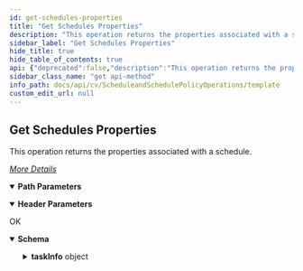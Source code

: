 ```yaml
---
id: get-schedules-properties
title: "Get Schedules Properties"
description: "This operation returns the properties associated with a schedule."
sidebar_label: "Get Schedules Properties"
hide_title: true
hide_table_of_contents: true
api: {"deprecated":false,"description":"This operation returns the properties associated with a schedule.\n\n[_More Details_](http://documentation.commvault.com/commvault/v11/article?p=features/rest_api/operations/get_schedule_properties.htm)\n","operationId":"Get Schedules Properties","parameters":[{"description":"","in":"header","name":"Authtoken","required":true,"schema":{"example":"{{TOKEN}}","type":"string"}},{"description":"","in":"path","name":"taskId","required":true,"schema":{"type":"string"}}],"tags":["Schedule and Schedule Policy Operations"],"responses":{"200":{"description":"OK","content":{"application/json":{"schema":{"type":"object","properties":{"taskInfo":{"type":"object","properties":{"task":{"type":"object","properties":{"GUID":{"type":"string"},"description":{"type":"string"},"ownerId":{"type":"integer"},"runUserId":{"type":"integer"},"taskType":{"type":"integer"},"ownerName":{"type":"string"},"policyType":{"type":"integer"},"associatedObjects":{"type":"integer"},"taskName":{"type":"string"},"alertId":{"type":"integer"},"taskId":{"type":"integer"},"securityAssociations":{"type":"object","properties":{"ownerAssociations":{"type":"object","properties":{}}}},"taskFlags":{"type":"object","properties":{"isEdgeDrive":{"type":"boolean"},"isEZOperation":{"type":"boolean"},"forDDB":{"type":"boolean"},"uninstalled":{"type":"boolean"},"isSystem":{"type":"boolean"},"disabled":{"type":"boolean"}}},"originalCC":{"type":"object","properties":{"commCellId":{"type":"integer"}}},"taskSecurity":{"type":"object","properties":{"associatedUserGroups":{"type":"array","items":{"type":"object","properties":{"userGroupId":{"type":"integer"},"_type_":{"type":"integer"},"userGroupName":{"type":"string"}}}},"ownerCapabilities":{"type":"object","properties":{}}}},"task":{"type":"object","properties":{"taskName":{"type":"string"},"taskId":{"type":"integer"}}}}},"appGroup":{"type":"object","properties":{}},"subTasks":{"type":"array","items":{"type":"object","properties":{"subTask":{"type":"object","properties":{"subTaskOrder":{"type":"integer"},"subTaskName":{"type":"string"},"subTaskType":{"type":"integer"},"flags":{"type":"integer"},"operationType":{"type":"integer"},"subTaskId":{"type":"integer"},"subTask":{"type":"object","properties":{"subtaskId":{"type":"integer"},"subtaskName":{"type":"string"}}}}},"pattern":{"type":"object","properties":{"active_end_occurence":{"type":"integer"},"freq_subday_interval":{"type":"integer"},"freq_type":{"type":"integer"},"patternId":{"type":"integer"},"flags":{"type":"integer"},"description":{"type":"string"},"active_end_time":{"type":"integer"},"active_end_date":{"type":"integer"},"skipOccurence":{"type":"integer"},"skipDayNumber":{"type":"integer"},"active_start_time":{"type":"integer"},"freq_restart_interval":{"type":"integer"},"active_start_date":{"type":"integer"},"freq_interval":{"type":"integer"},"freq_relative_interval":{"type":"integer"},"name":{"type":"string"},"freq_recurrence_factor":{"type":"integer"},"daysToRun":{"type":"object","properties":{"week":{"type":"integer"},"Tuesday":{"type":"boolean"},"day":{"type":"integer"}}},"calendar":{"type":"object","properties":{"calendarName":{"type":"string"},"calendarId":{"type":"integer"}}},"timeZone":{"type":"object","properties":{"TimeZoneID":{"type":"integer"}}}}},"options":{"type":"object","properties":{"adminOpts":{"type":"object","properties":{"updateOption":{"type":"object","properties":{"commcellId":{"type":"integer"},"invokeLevel":{"type":"integer"},"removeIntersectingDiag":{"type":"boolean"},"rebootClient":{"type":"boolean"},"ignoreRunningJobs":{"type":"boolean"},"clientAndClientGroups":{"type":"array","items":{"type":"object","properties":{"_type_":{"type":"integer"},"clientGroupId":{"type":"integer"},"clientGroupName":{"type":"string"},"flags":{"type":"object","properties":{"exclude":{"type":"boolean"}}}}}},"installUpdatesJobType":{"type":"object","properties":{"upgradeClients":{"type":"boolean"},"undoUpdates":{"type":"boolean"},"installUpdates":{"type":"boolean"}}}}}}}}}}}}}}},"x-examples":{"Example 1":{"taskInfo":{"task":{"GUID":"E85B33D0-1732-4ED3-A629-671254019459","description":"System Created Install Software","ownerId":1,"runUserId":1,"taskType":2,"ownerName":"Administrator","policyType":0,"associatedObjects":0,"taskName":"","alertId":0,"taskId":8,"securityAssociations":{"ownerAssociations":{}},"taskFlags":{"isEdgeDrive":false,"isEZOperation":false,"forDDB":false,"uninstalled":false,"isSystem":true,"disabled":true},"originalCC":{"commCellId":2},"taskSecurity":{"associatedUserGroups":[{"userGroupId":1,"_type_":15,"userGroupName":"master"},{"userGroupId":3,"_type_":15,"userGroupName":"View All"}],"ownerCapabilities":{}},"task":{"taskName":"","taskId":8}},"appGroup":{},"subTasks":[{"subTask":{"subTaskOrder":0,"subTaskName":"System Created Install Software","subTaskType":1,"flags":128,"operationType":4020,"subTaskId":9,"subTask":{"subtaskId":9,"subtaskName":"System Created Install Software"}},"pattern":{"active_end_occurence":0,"freq_subday_interval":0,"freq_type":8,"patternId":8,"flags":0,"description":"","active_end_time":0,"active_end_date":0,"skipOccurence":0,"skipDayNumber":0,"active_start_time":36000,"freq_restart_interval":0,"active_start_date":1436832000,"freq_interval":4,"freq_relative_interval":0,"name":"","freq_recurrence_factor":1,"daysToRun":{"week":0,"Tuesday":true,"day":0},"calendar":{"calendarName":"Standard","calendarId":1},"timeZone":{"TimeZoneID":1000}},"options":{"adminOpts":{"updateOption":{"commcellId":2,"invokeLevel":1,"removeIntersectingDiag":true,"rebootClient":false,"ignoreRunningJobs":true,"clientAndClientGroups":[{"_type_":2},{"_type_":27},{"clientGroupId":4,"clientGroupName":"Laptop Clients","_type_":28,"flags":{"exclude":true}}],"installUpdatesJobType":{"upgradeClients":false,"undoUpdates":false,"installUpdates":true}}}}}]}}}},"examples":{"Example 1":{"value":{"taskInfo":{"task":{"GUID":"E85B33D0-1732-4ED3-A629-671254019459","description":"System Created Install Software","ownerId":1,"runUserId":1,"taskType":2,"ownerName":"Administrator","policyType":0,"associatedObjects":0,"taskName":"","alertId":0,"taskId":8,"securityAssociations":{"ownerAssociations":{}},"taskFlags":{"isEdgeDrive":false,"isEZOperation":false,"forDDB":false,"uninstalled":false,"isSystem":true,"disabled":true},"originalCC":{"commCellId":2},"taskSecurity":{"associatedUserGroups":[{"userGroupId":1,"_type_":15,"userGroupName":"master"},{"userGroupId":3,"_type_":15,"userGroupName":"View All"}],"ownerCapabilities":{}},"task":{"taskName":"","taskId":8}},"appGroup":{},"subTasks":[{"subTask":{"subTaskOrder":0,"subTaskName":"System Created Install Software","subTaskType":1,"flags":128,"operationType":4020,"subTaskId":9,"subTask":{"subtaskId":9,"subtaskName":"System Created Install Software"}},"pattern":{"active_end_occurence":0,"freq_subday_interval":0,"freq_type":8,"patternId":8,"flags":0,"description":"","active_end_time":0,"active_end_date":0,"skipOccurence":0,"skipDayNumber":0,"active_start_time":36000,"freq_restart_interval":0,"active_start_date":1436832000,"freq_interval":4,"freq_relative_interval":0,"name":"","freq_recurrence_factor":1,"daysToRun":{"week":0,"Tuesday":true,"day":0},"calendar":{"calendarName":"Standard","calendarId":1},"timeZone":{"TimeZoneID":1000}},"options":{"adminOpts":{"updateOption":{"commcellId":2,"invokeLevel":1,"removeIntersectingDiag":true,"rebootClient":false,"ignoreRunningJobs":true,"clientAndClientGroups":[{"_type_":2},{"_type_":27},{"clientGroupId":4,"clientGroupName":"Laptop Clients","_type_":28,"flags":{"exclude":true}}],"installUpdatesJobType":{"upgradeClients":false,"undoUpdates":false,"installUpdates":true}}}}}]}}}}}}}},"method":"get","path":"/Schedules/{taskId}","servers":[{"url":"http://{hostname}/webconsole/api","variables":{"hostname":{"default":"localhost","description":"Webconsole"}}}],"info":{"title":"Template","contact":{},"version":"1.0","description":"Template"},"postman":{"name":"Get Schedules Properties","description":{"content":"This operation returns the properties associated with a schedule.\n\n[_More Details_](http://documentation.commvault.com/commvault/v11/article?p=features/rest_api/operations/get_schedule_properties.htm)\n","type":"text/plain"},"url":{"path":["Schedules",":taskId"],"host":["{{baseUrl}}"],"query":[],"variable":[{"disabled":false,"description":{"content":"(Required) ","type":"text/plain"},"type":"any","value":"","key":"taskId"}]},"header":[{"disabled":false,"description":{"content":"(Required) ","type":"text/plain"},"key":"Authtoken","value":""},{"key":"Accept","value":"application/json"}],"method":"GET"}}
sidebar_class_name: "get api-method"
info_path: docs/api/cv/ScheduleandSchedulePolicyOperations/template
custom_edit_url: null
---
```



## Get Schedules Properties



This operation returns the properties associated with a schedule.

[_More Details_](http://documentation.commvault.com/commvault/v11/article?p=features/rest_api/operations/get_schedule_properties.htm)


<details style={{"marginBottom":"1rem"}} data-collapsed={false} open={true}><summary style={{}}><strong>Path Parameters</strong></summary><div><ul><ParamsItem className={"paramsItem"} param={{"description":"","in":"path","name":"taskId","required":true,"schema":{"type":"string"}}}></ParamsItem></ul></div></details><details style={{"marginBottom":"1rem"}} data-collapsed={false} open={true}><summary style={{}}><strong>Header Parameters</strong></summary><div><ul><ParamsItem className={"paramsItem"} param={{"description":"","in":"header","name":"Authtoken","required":true,"schema":{"example":"{{TOKEN}}","type":"string"}}}></ParamsItem></ul></div></details><div><ApiTabs><TabItem label={"200"} value={"200"}><div>

OK

</div><div><MimeTabs schemaType={"response"}><TabItem label={"application/json"} value={"application/json"}><SchemaTabs><TabItem label={"Schema"} value={"Schema"}><details style={{}} data-collapsed={false} open={true}><summary style={{"textAlign":"left"}}><strong>Schema</strong></summary><div style={{"textAlign":"left","marginLeft":"1rem"}}></div><ul style={{"marginLeft":"1rem"}}><SchemaItem collapsible={true} className={"schemaItem"}><details style={{}}><summary style={{}}><strong>taskInfo</strong><span style={{"opacity":"0.6"}}> object</span></summary><div style={{"marginLeft":"1rem"}}><SchemaItem collapsible={true} className={"schemaItem"}><details style={{}}><summary style={{}}><strong>task</strong><span style={{"opacity":"0.6"}}> object</span></summary><div style={{"marginLeft":"1rem"}}><SchemaItem collapsible={false} name={"GUID"} required={false} deprecated={undefined} schemaDescription={undefined} schemaName={"string"} qualifierMessage={undefined} defaultValue={undefined}></SchemaItem><SchemaItem collapsible={false} name={"description"} required={false} deprecated={undefined} schemaDescription={undefined} schemaName={"string"} qualifierMessage={undefined} defaultValue={undefined}></SchemaItem><SchemaItem collapsible={false} name={"ownerId"} required={false} deprecated={undefined} schemaDescription={undefined} schemaName={"integer"} qualifierMessage={undefined} defaultValue={undefined}></SchemaItem><SchemaItem collapsible={false} name={"runUserId"} required={false} deprecated={undefined} schemaDescription={undefined} schemaName={"integer"} qualifierMessage={undefined} defaultValue={undefined}></SchemaItem><SchemaItem collapsible={false} name={"taskType"} required={false} deprecated={undefined} schemaDescription={undefined} schemaName={"integer"} qualifierMessage={undefined} defaultValue={undefined}></SchemaItem><SchemaItem collapsible={false} name={"ownerName"} required={false} deprecated={undefined} schemaDescription={undefined} schemaName={"string"} qualifierMessage={undefined} defaultValue={undefined}></SchemaItem><SchemaItem collapsible={false} name={"policyType"} required={false} deprecated={undefined} schemaDescription={undefined} schemaName={"integer"} qualifierMessage={undefined} defaultValue={undefined}></SchemaItem><SchemaItem collapsible={false} name={"associatedObjects"} required={false} deprecated={undefined} schemaDescription={undefined} schemaName={"integer"} qualifierMessage={undefined} defaultValue={undefined}></SchemaItem><SchemaItem collapsible={false} name={"taskName"} required={false} deprecated={undefined} schemaDescription={undefined} schemaName={"string"} qualifierMessage={undefined} defaultValue={undefined}></SchemaItem><SchemaItem collapsible={false} name={"alertId"} required={false} deprecated={undefined} schemaDescription={undefined} schemaName={"integer"} qualifierMessage={undefined} defaultValue={undefined}></SchemaItem><SchemaItem collapsible={false} name={"taskId"} required={false} deprecated={undefined} schemaDescription={undefined} schemaName={"integer"} qualifierMessage={undefined} defaultValue={undefined}></SchemaItem><SchemaItem collapsible={true} className={"schemaItem"}><details style={{}}><summary style={{}}><strong>securityAssociations</strong><span style={{"opacity":"0.6"}}> object</span></summary><div style={{"marginLeft":"1rem"}}><SchemaItem collapsible={true} className={"schemaItem"}><details style={{}}><summary style={{}}><strong>ownerAssociations</strong><span style={{"opacity":"0.6"}}> object</span></summary><div style={{"marginLeft":"1rem"}}></div></details></SchemaItem></div></details></SchemaItem><SchemaItem collapsible={true} className={"schemaItem"}><details style={{}}><summary style={{}}><strong>taskFlags</strong><span style={{"opacity":"0.6"}}> object</span></summary><div style={{"marginLeft":"1rem"}}><SchemaItem collapsible={false} name={"isEdgeDrive"} required={false} deprecated={undefined} schemaDescription={undefined} schemaName={"boolean"} qualifierMessage={undefined} defaultValue={undefined}></SchemaItem><SchemaItem collapsible={false} name={"isEZOperation"} required={false} deprecated={undefined} schemaDescription={undefined} schemaName={"boolean"} qualifierMessage={undefined} defaultValue={undefined}></SchemaItem><SchemaItem collapsible={false} name={"forDDB"} required={false} deprecated={undefined} schemaDescription={undefined} schemaName={"boolean"} qualifierMessage={undefined} defaultValue={undefined}></SchemaItem><SchemaItem collapsible={false} name={"uninstalled"} required={false} deprecated={undefined} schemaDescription={undefined} schemaName={"boolean"} qualifierMessage={undefined} defaultValue={undefined}></SchemaItem><SchemaItem collapsible={false} name={"isSystem"} required={false} deprecated={undefined} schemaDescription={undefined} schemaName={"boolean"} qualifierMessage={undefined} defaultValue={undefined}></SchemaItem><SchemaItem collapsible={false} name={"disabled"} required={false} deprecated={undefined} schemaDescription={undefined} schemaName={"boolean"} qualifierMessage={undefined} defaultValue={undefined}></SchemaItem></div></details></SchemaItem><SchemaItem collapsible={true} className={"schemaItem"}><details style={{}}><summary style={{}}><strong>originalCC</strong><span style={{"opacity":"0.6"}}> object</span></summary><div style={{"marginLeft":"1rem"}}><SchemaItem collapsible={false} name={"commCellId"} required={false} deprecated={undefined} schemaDescription={undefined} schemaName={"integer"} qualifierMessage={undefined} defaultValue={undefined}></SchemaItem></div></details></SchemaItem><SchemaItem collapsible={true} className={"schemaItem"}><details style={{}}><summary style={{}}><strong>taskSecurity</strong><span style={{"opacity":"0.6"}}> object</span></summary><div style={{"marginLeft":"1rem"}}><SchemaItem collapsible={true} className={"schemaItem"}><details style={{}}><summary style={{}}><strong>associatedUserGroups</strong><span style={{"opacity":"0.6"}}> object[]</span></summary><div style={{"marginLeft":"1rem"}}><SchemaItem collapsible={false} name={"userGroupId"} required={false} deprecated={undefined} schemaDescription={undefined} schemaName={"integer"} qualifierMessage={undefined} defaultValue={undefined}></SchemaItem><SchemaItem collapsible={false} name={"_type_"} required={false} deprecated={undefined} schemaDescription={undefined} schemaName={"integer"} qualifierMessage={undefined} defaultValue={undefined}></SchemaItem><SchemaItem collapsible={false} name={"userGroupName"} required={false} deprecated={undefined} schemaDescription={undefined} schemaName={"string"} qualifierMessage={undefined} defaultValue={undefined}></SchemaItem></div></details></SchemaItem><SchemaItem collapsible={true} className={"schemaItem"}><details style={{}}><summary style={{}}><strong>ownerCapabilities</strong><span style={{"opacity":"0.6"}}> object</span></summary><div style={{"marginLeft":"1rem"}}></div></details></SchemaItem></div></details></SchemaItem><SchemaItem collapsible={true} className={"schemaItem"}><details style={{}}><summary style={{}}><strong>task</strong><span style={{"opacity":"0.6"}}> object</span></summary><div style={{"marginLeft":"1rem"}}><SchemaItem collapsible={false} name={"taskName"} required={false} deprecated={undefined} schemaDescription={undefined} schemaName={"string"} qualifierMessage={undefined} defaultValue={undefined}></SchemaItem><SchemaItem collapsible={false} name={"taskId"} required={false} deprecated={undefined} schemaDescription={undefined} schemaName={"integer"} qualifierMessage={undefined} defaultValue={undefined}></SchemaItem></div></details></SchemaItem></div></details></SchemaItem><SchemaItem collapsible={true} className={"schemaItem"}><details style={{}}><summary style={{}}><strong>appGroup</strong><span style={{"opacity":"0.6"}}> object</span></summary><div style={{"marginLeft":"1rem"}}></div></details></SchemaItem><SchemaItem collapsible={true} className={"schemaItem"}><details style={{}}><summary style={{}}><strong>subTasks</strong><span style={{"opacity":"0.6"}}> object[]</span></summary><div style={{"marginLeft":"1rem"}}><SchemaItem collapsible={true} className={"schemaItem"}><details style={{}}><summary style={{}}><strong>subTask</strong><span style={{"opacity":"0.6"}}> object</span></summary><div style={{"marginLeft":"1rem"}}><SchemaItem collapsible={false} name={"subTaskOrder"} required={false} deprecated={undefined} schemaDescription={undefined} schemaName={"integer"} qualifierMessage={undefined} defaultValue={undefined}></SchemaItem><SchemaItem collapsible={false} name={"subTaskName"} required={false} deprecated={undefined} schemaDescription={undefined} schemaName={"string"} qualifierMessage={undefined} defaultValue={undefined}></SchemaItem><SchemaItem collapsible={false} name={"subTaskType"} required={false} deprecated={undefined} schemaDescription={undefined} schemaName={"integer"} qualifierMessage={undefined} defaultValue={undefined}></SchemaItem><SchemaItem collapsible={false} name={"flags"} required={false} deprecated={undefined} schemaDescription={undefined} schemaName={"integer"} qualifierMessage={undefined} defaultValue={undefined}></SchemaItem><SchemaItem collapsible={false} name={"operationType"} required={false} deprecated={undefined} schemaDescription={undefined} schemaName={"integer"} qualifierMessage={undefined} defaultValue={undefined}></SchemaItem><SchemaItem collapsible={false} name={"subTaskId"} required={false} deprecated={undefined} schemaDescription={undefined} schemaName={"integer"} qualifierMessage={undefined} defaultValue={undefined}></SchemaItem><SchemaItem collapsible={true} className={"schemaItem"}><details style={{}}><summary style={{}}><strong>subTask</strong><span style={{"opacity":"0.6"}}> object</span></summary><div style={{"marginLeft":"1rem"}}><SchemaItem collapsible={false} name={"subtaskId"} required={false} deprecated={undefined} schemaDescription={undefined} schemaName={"integer"} qualifierMessage={undefined} defaultValue={undefined}></SchemaItem><SchemaItem collapsible={false} name={"subtaskName"} required={false} deprecated={undefined} schemaDescription={undefined} schemaName={"string"} qualifierMessage={undefined} defaultValue={undefined}></SchemaItem></div></details></SchemaItem></div></details></SchemaItem><SchemaItem collapsible={true} className={"schemaItem"}><details style={{}}><summary style={{}}><strong>pattern</strong><span style={{"opacity":"0.6"}}> object</span></summary><div style={{"marginLeft":"1rem"}}><SchemaItem collapsible={false} name={"active_end_occurence"} required={false} deprecated={undefined} schemaDescription={undefined} schemaName={"integer"} qualifierMessage={undefined} defaultValue={undefined}></SchemaItem><SchemaItem collapsible={false} name={"freq_subday_interval"} required={false} deprecated={undefined} schemaDescription={undefined} schemaName={"integer"} qualifierMessage={undefined} defaultValue={undefined}></SchemaItem><SchemaItem collapsible={false} name={"freq_type"} required={false} deprecated={undefined} schemaDescription={undefined} schemaName={"integer"} qualifierMessage={undefined} defaultValue={undefined}></SchemaItem><SchemaItem collapsible={false} name={"patternId"} required={false} deprecated={undefined} schemaDescription={undefined} schemaName={"integer"} qualifierMessage={undefined} defaultValue={undefined}></SchemaItem><SchemaItem collapsible={false} name={"flags"} required={false} deprecated={undefined} schemaDescription={undefined} schemaName={"integer"} qualifierMessage={undefined} defaultValue={undefined}></SchemaItem><SchemaItem collapsible={false} name={"description"} required={false} deprecated={undefined} schemaDescription={undefined} schemaName={"string"} qualifierMessage={undefined} defaultValue={undefined}></SchemaItem><SchemaItem collapsible={false} name={"active_end_time"} required={false} deprecated={undefined} schemaDescription={undefined} schemaName={"integer"} qualifierMessage={undefined} defaultValue={undefined}></SchemaItem><SchemaItem collapsible={false} name={"active_end_date"} required={false} deprecated={undefined} schemaDescription={undefined} schemaName={"integer"} qualifierMessage={undefined} defaultValue={undefined}></SchemaItem><SchemaItem collapsible={false} name={"skipOccurence"} required={false} deprecated={undefined} schemaDescription={undefined} schemaName={"integer"} qualifierMessage={undefined} defaultValue={undefined}></SchemaItem><SchemaItem collapsible={false} name={"skipDayNumber"} required={false} deprecated={undefined} schemaDescription={undefined} schemaName={"integer"} qualifierMessage={undefined} defaultValue={undefined}></SchemaItem><SchemaItem collapsible={false} name={"active_start_time"} required={false} deprecated={undefined} schemaDescription={undefined} schemaName={"integer"} qualifierMessage={undefined} defaultValue={undefined}></SchemaItem><SchemaItem collapsible={false} name={"freq_restart_interval"} required={false} deprecated={undefined} schemaDescription={undefined} schemaName={"integer"} qualifierMessage={undefined} defaultValue={undefined}></SchemaItem><SchemaItem collapsible={false} name={"active_start_date"} required={false} deprecated={undefined} schemaDescription={undefined} schemaName={"integer"} qualifierMessage={undefined} defaultValue={undefined}></SchemaItem><SchemaItem collapsible={false} name={"freq_interval"} required={false} deprecated={undefined} schemaDescription={undefined} schemaName={"integer"} qualifierMessage={undefined} defaultValue={undefined}></SchemaItem><SchemaItem collapsible={false} name={"freq_relative_interval"} required={false} deprecated={undefined} schemaDescription={undefined} schemaName={"integer"} qualifierMessage={undefined} defaultValue={undefined}></SchemaItem><SchemaItem collapsible={false} name={"name"} required={false} deprecated={undefined} schemaDescription={undefined} schemaName={"string"} qualifierMessage={undefined} defaultValue={undefined}></SchemaItem><SchemaItem collapsible={false} name={"freq_recurrence_factor"} required={false} deprecated={undefined} schemaDescription={undefined} schemaName={"integer"} qualifierMessage={undefined} defaultValue={undefined}></SchemaItem><SchemaItem collapsible={true} className={"schemaItem"}><details style={{}}><summary style={{}}><strong>daysToRun</strong><span style={{"opacity":"0.6"}}> object</span></summary><div style={{"marginLeft":"1rem"}}><SchemaItem collapsible={false} name={"week"} required={false} deprecated={undefined} schemaDescription={undefined} schemaName={"integer"} qualifierMessage={undefined} defaultValue={undefined}></SchemaItem><SchemaItem collapsible={false} name={"Tuesday"} required={false} deprecated={undefined} schemaDescription={undefined} schemaName={"boolean"} qualifierMessage={undefined} defaultValue={undefined}></SchemaItem><SchemaItem collapsible={false} name={"day"} required={false} deprecated={undefined} schemaDescription={undefined} schemaName={"integer"} qualifierMessage={undefined} defaultValue={undefined}></SchemaItem></div></details></SchemaItem><SchemaItem collapsible={true} className={"schemaItem"}><details style={{}}><summary style={{}}><strong>calendar</strong><span style={{"opacity":"0.6"}}> object</span></summary><div style={{"marginLeft":"1rem"}}><SchemaItem collapsible={false} name={"calendarName"} required={false} deprecated={undefined} schemaDescription={undefined} schemaName={"string"} qualifierMessage={undefined} defaultValue={undefined}></SchemaItem><SchemaItem collapsible={false} name={"calendarId"} required={false} deprecated={undefined} schemaDescription={undefined} schemaName={"integer"} qualifierMessage={undefined} defaultValue={undefined}></SchemaItem></div></details></SchemaItem><SchemaItem collapsible={true} className={"schemaItem"}><details style={{}}><summary style={{}}><strong>timeZone</strong><span style={{"opacity":"0.6"}}> object</span></summary><div style={{"marginLeft":"1rem"}}><SchemaItem collapsible={false} name={"TimeZoneID"} required={false} deprecated={undefined} schemaDescription={undefined} schemaName={"integer"} qualifierMessage={undefined} defaultValue={undefined}></SchemaItem></div></details></SchemaItem></div></details></SchemaItem><SchemaItem collapsible={true} className={"schemaItem"}><details style={{}}><summary style={{}}><strong>options</strong><span style={{"opacity":"0.6"}}> object</span></summary><div style={{"marginLeft":"1rem"}}><SchemaItem collapsible={true} className={"schemaItem"}><details style={{}}><summary style={{}}><strong>adminOpts</strong><span style={{"opacity":"0.6"}}> object</span></summary><div style={{"marginLeft":"1rem"}}><SchemaItem collapsible={true} className={"schemaItem"}><details style={{}}><summary style={{}}><strong>updateOption</strong><span style={{"opacity":"0.6"}}> object</span></summary><div style={{"marginLeft":"1rem"}}><SchemaItem collapsible={false} name={"commcellId"} required={false} deprecated={undefined} schemaDescription={undefined} schemaName={"integer"} qualifierMessage={undefined} defaultValue={undefined}></SchemaItem><SchemaItem collapsible={false} name={"invokeLevel"} required={false} deprecated={undefined} schemaDescription={undefined} schemaName={"integer"} qualifierMessage={undefined} defaultValue={undefined}></SchemaItem><SchemaItem collapsible={false} name={"removeIntersectingDiag"} required={false} deprecated={undefined} schemaDescription={undefined} schemaName={"boolean"} qualifierMessage={undefined} defaultValue={undefined}></SchemaItem><SchemaItem collapsible={false} name={"rebootClient"} required={false} deprecated={undefined} schemaDescription={undefined} schemaName={"boolean"} qualifierMessage={undefined} defaultValue={undefined}></SchemaItem><SchemaItem collapsible={false} name={"ignoreRunningJobs"} required={false} deprecated={undefined} schemaDescription={undefined} schemaName={"boolean"} qualifierMessage={undefined} defaultValue={undefined}></SchemaItem><SchemaItem collapsible={true} className={"schemaItem"}><details style={{}}><summary style={{}}><strong>clientAndClientGroups</strong><span style={{"opacity":"0.6"}}> object[]</span></summary><div style={{"marginLeft":"1rem"}}><SchemaItem collapsible={false} name={"_type_"} required={false} deprecated={undefined} schemaDescription={undefined} schemaName={"integer"} qualifierMessage={undefined} defaultValue={undefined}></SchemaItem><SchemaItem collapsible={false} name={"clientGroupId"} required={false} deprecated={undefined} schemaDescription={undefined} schemaName={"integer"} qualifierMessage={undefined} defaultValue={undefined}></SchemaItem><SchemaItem collapsible={false} name={"clientGroupName"} required={false} deprecated={undefined} schemaDescription={undefined} schemaName={"string"} qualifierMessage={undefined} defaultValue={undefined}></SchemaItem><SchemaItem collapsible={true} className={"schemaItem"}><details style={{}}><summary style={{}}><strong>flags</strong><span style={{"opacity":"0.6"}}> object</span></summary><div style={{"marginLeft":"1rem"}}><SchemaItem collapsible={false} name={"exclude"} required={false} deprecated={undefined} schemaDescription={undefined} schemaName={"boolean"} qualifierMessage={undefined} defaultValue={undefined}></SchemaItem></div></details></SchemaItem></div></details></SchemaItem><SchemaItem collapsible={true} className={"schemaItem"}><details style={{}}><summary style={{}}><strong>installUpdatesJobType</strong><span style={{"opacity":"0.6"}}> object</span></summary><div style={{"marginLeft":"1rem"}}><SchemaItem collapsible={false} name={"upgradeClients"} required={false} deprecated={undefined} schemaDescription={undefined} schemaName={"boolean"} qualifierMessage={undefined} defaultValue={undefined}></SchemaItem><SchemaItem collapsible={false} name={"undoUpdates"} required={false} deprecated={undefined} schemaDescription={undefined} schemaName={"boolean"} qualifierMessage={undefined} defaultValue={undefined}></SchemaItem><SchemaItem collapsible={false} name={"installUpdates"} required={false} deprecated={undefined} schemaDescription={undefined} schemaName={"boolean"} qualifierMessage={undefined} defaultValue={undefined}></SchemaItem></div></details></SchemaItem></div></details></SchemaItem></div></details></SchemaItem></div></details></SchemaItem></div></details></SchemaItem></div></details></SchemaItem></ul></details></TabItem><TabItem label={"Example (from schema)"} value={"Example (from schema)"}><ResponseSamples responseExample={"{\n  \"taskInfo\": {\n    \"task\": {\n      \"GUID\": \"string\",\n      \"description\": \"string\",\n      \"ownerId\": 0,\n      \"runUserId\": 0,\n      \"taskType\": 0,\n      \"ownerName\": \"string\",\n      \"policyType\": 0,\n      \"associatedObjects\": 0,\n      \"taskName\": \"string\",\n      \"alertId\": 0,\n      \"taskId\": 0,\n      \"securityAssociations\": {\n        \"ownerAssociations\": {}\n      },\n      \"taskFlags\": {\n        \"isEdgeDrive\": true,\n        \"isEZOperation\": true,\n        \"forDDB\": true,\n        \"uninstalled\": true,\n        \"isSystem\": true,\n        \"disabled\": true\n      },\n      \"originalCC\": {\n        \"commCellId\": 0\n      },\n      \"taskSecurity\": {\n        \"associatedUserGroups\": [\n          {\n            \"userGroupId\": 0,\n            \"_type_\": 0,\n            \"userGroupName\": \"string\"\n          }\n        ],\n        \"ownerCapabilities\": {}\n      },\n      \"task\": {\n        \"taskName\": \"string\",\n        \"taskId\": 0\n      }\n    },\n    \"appGroup\": {},\n    \"subTasks\": [\n      {\n        \"subTask\": {\n          \"subTaskOrder\": 0,\n          \"subTaskName\": \"string\",\n          \"subTaskType\": 0,\n          \"flags\": 0,\n          \"operationType\": 0,\n          \"subTaskId\": 0,\n          \"subTask\": {\n            \"subtaskId\": 0,\n            \"subtaskName\": \"string\"\n          }\n        },\n        \"pattern\": {\n          \"active_end_occurence\": 0,\n          \"freq_subday_interval\": 0,\n          \"freq_type\": 0,\n          \"patternId\": 0,\n          \"flags\": 0,\n          \"description\": \"string\",\n          \"active_end_time\": 0,\n          \"active_end_date\": 0,\n          \"skipOccurence\": 0,\n          \"skipDayNumber\": 0,\n          \"active_start_time\": 0,\n          \"freq_restart_interval\": 0,\n          \"active_start_date\": 0,\n          \"freq_interval\": 0,\n          \"freq_relative_interval\": 0,\n          \"name\": \"string\",\n          \"freq_recurrence_factor\": 0,\n          \"daysToRun\": {\n            \"week\": 0,\n            \"Tuesday\": true,\n            \"day\": 0\n          },\n          \"calendar\": {\n            \"calendarName\": \"string\",\n            \"calendarId\": 0\n          },\n          \"timeZone\": {\n            \"TimeZoneID\": 0\n          }\n        },\n        \"options\": {\n          \"adminOpts\": {\n            \"updateOption\": {\n              \"commcellId\": 0,\n              \"invokeLevel\": 0,\n              \"removeIntersectingDiag\": true,\n              \"rebootClient\": true,\n              \"ignoreRunningJobs\": true,\n              \"clientAndClientGroups\": [\n                {\n                  \"_type_\": 0,\n                  \"clientGroupId\": 0,\n                  \"clientGroupName\": \"string\",\n                  \"flags\": {\n                    \"exclude\": true\n                  }\n                }\n              ],\n              \"installUpdatesJobType\": {\n                \"upgradeClients\": true,\n                \"undoUpdates\": true,\n                \"installUpdates\": true\n              }\n            }\n          }\n        }\n      }\n    ]\n  }\n}"} language={"json"}></ResponseSamples></TabItem><TabItem label={" Example 1"} value={" Example 1"}><ResponseSamples responseExample={"{\n  \"taskInfo\": {\n    \"task\": {\n      \"GUID\": \"E85B33D0-1732-4ED3-A629-671254019459\",\n      \"description\": \"System Created Install Software\",\n      \"ownerId\": 1,\n      \"runUserId\": 1,\n      \"taskType\": 2,\n      \"ownerName\": \"Administrator\",\n      \"policyType\": 0,\n      \"associatedObjects\": 0,\n      \"taskName\": \"\",\n      \"alertId\": 0,\n      \"taskId\": 8,\n      \"securityAssociations\": {\n        \"ownerAssociations\": {}\n      },\n      \"taskFlags\": {\n        \"isEdgeDrive\": false,\n        \"isEZOperation\": false,\n        \"forDDB\": false,\n        \"uninstalled\": false,\n        \"isSystem\": true,\n        \"disabled\": true\n      },\n      \"originalCC\": {\n        \"commCellId\": 2\n      },\n      \"taskSecurity\": {\n        \"associatedUserGroups\": [\n          {\n            \"userGroupId\": 1,\n            \"_type_\": 15,\n            \"userGroupName\": \"master\"\n          },\n          {\n            \"userGroupId\": 3,\n            \"_type_\": 15,\n            \"userGroupName\": \"View All\"\n          }\n        ],\n        \"ownerCapabilities\": {}\n      },\n      \"task\": {\n        \"taskName\": \"\",\n        \"taskId\": 8\n      }\n    },\n    \"appGroup\": {},\n    \"subTasks\": [\n      {\n        \"subTask\": {\n          \"subTaskOrder\": 0,\n          \"subTaskName\": \"System Created Install Software\",\n          \"subTaskType\": 1,\n          \"flags\": 128,\n          \"operationType\": 4020,\n          \"subTaskId\": 9,\n          \"subTask\": {\n            \"subtaskId\": 9,\n            \"subtaskName\": \"System Created Install Software\"\n          }\n        },\n        \"pattern\": {\n          \"active_end_occurence\": 0,\n          \"freq_subday_interval\": 0,\n          \"freq_type\": 8,\n          \"patternId\": 8,\n          \"flags\": 0,\n          \"description\": \"\",\n          \"active_end_time\": 0,\n          \"active_end_date\": 0,\n          \"skipOccurence\": 0,\n          \"skipDayNumber\": 0,\n          \"active_start_time\": 36000,\n          \"freq_restart_interval\": 0,\n          \"active_start_date\": 1436832000,\n          \"freq_interval\": 4,\n          \"freq_relative_interval\": 0,\n          \"name\": \"\",\n          \"freq_recurrence_factor\": 1,\n          \"daysToRun\": {\n            \"week\": 0,\n            \"Tuesday\": true,\n            \"day\": 0\n          },\n          \"calendar\": {\n            \"calendarName\": \"Standard\",\n            \"calendarId\": 1\n          },\n          \"timeZone\": {\n            \"TimeZoneID\": 1000\n          }\n        },\n        \"options\": {\n          \"adminOpts\": {\n            \"updateOption\": {\n              \"commcellId\": 2,\n              \"invokeLevel\": 1,\n              \"removeIntersectingDiag\": true,\n              \"rebootClient\": false,\n              \"ignoreRunningJobs\": true,\n              \"clientAndClientGroups\": [\n                {\n                  \"_type_\": 2\n                },\n                {\n                  \"_type_\": 27\n                },\n                {\n                  \"clientGroupId\": 4,\n                  \"clientGroupName\": \"Laptop Clients\",\n                  \"_type_\": 28,\n                  \"flags\": {\n                    \"exclude\": true\n                  }\n                }\n              ],\n              \"installUpdatesJobType\": {\n                \"upgradeClients\": false,\n                \"undoUpdates\": false,\n                \"installUpdates\": true\n              }\n            }\n          }\n        }\n      }\n    ]\n  }\n}"} language={"json"}></ResponseSamples></TabItem></SchemaTabs></TabItem></MimeTabs></div></TabItem></ApiTabs></div>
      